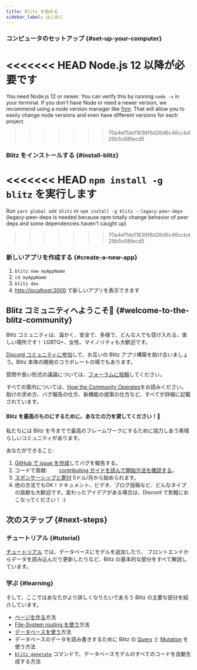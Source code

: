 ```yaml
---
title: Blitz を始める
sidebar_label: はじめに
---
```


### コンピュータのセットアップ {#set-up-your-computer}

<<<<<<< HEAD
Node.js 12 以降が必要です
=======
You need Node.js 12 or newer. You can verify this by running `node -v` in
your terminal. If you don't have Node or need a newer version, we
recommend using a node version manager like
[fnm](https://github.com/Schniz/fnm). That will allow you to easily change
node versions and even have different versions for each project.
>>>>>>> 70a4ef1de11636f6d26d6c46ccbd29b5c68fecd5

### Blitz をインストールする {#install-blitz}

<<<<<<< HEAD
`npm install -g blitz` を実行します
=======
Run `yarn global add blitz` or `npm install -g blitz --legacy-peer-deps`
(legacy-peer-deps is needed because npm totally change behavior of peer
deps and some dependencies haven't caught up)
>>>>>>> 70a4ef1de11636f6d26d6c46ccbd29b5c68fecd5

### 新しいアプリを作成する {#create-a-new-app}

1. `blitz new myAppName`
2. `cd myAppName`
3. `blitz dev`
4. [http://localhost:3000](http://localhost:3000) で新しいアプリを表示できます

## Blitz コミュニティへようこそ👋 {#welcome-to-the-blitz-community}

Blitz コミュニティは、温かく、安全で、多様で、どんな人でも受け入れる、楽しい場所です！ LGBTQ+、女性、マイノリティも大歓迎です。

[Discord コミュニティに参加](https://discord.blitzjs.com)して、お互いの Blitz アプリ構築を助け合いましょう。Blitz 本体の開発のコラボレートの場でもあります。

質問や長い形式の議論については、[フォーラムに投稿](https://github.com/blitz-js/blitz/discussions)してください。

すべての案内については、[How the Community Operates](./how-the-community-operates)をお読みください。助けの求め方、バグ報告の仕方、新機能の提案の仕方など、すべてが詳細に記載されています。

#### Blitz を最高のものにするために、あなたの力を貸してください！🤝

私たちには Blitz を今までで最高のフレームワークにするために協力しあう素晴らしいコミュニティがあります。

あなたができること:

1. [GitHub で issue を作成](https://github.com/blitz-js/blitz/issues/new/choose)してバグを報告する。
1. コードで貢献: 
　　[contributing ガイドを読んで開始方法を確認する](./contributing)。
1. [スポンサーシップと寄付](https://github.com/blitz-js/blitz#sponsors-and-donations) 5ドル/月から始められます。
1. 他の方法でもOK！ドキュメント、ビデオ、ブログ投稿など、どんなタイプの貢献も大歓迎です。変わったアイデアがある場合は、Discord で気軽におこなってください！ :)

## 次のステップ {#next-steps}

### チュートリアル {#tutorial}

[チュートリアル](./tutorial) では、データベースにモデルを追加したり、
フロントエンドからデータを読み込んだり更新したりなど、Blitz の基本的な部分をすべて解説しています。

### 学ぶ {#learning}

そして、ここではあなたがより詳しくなりたいであろう Blitz の主要な部分を紹介しています。

- [ページを作る](./pages)方法
- [File-System routing を使う](./routing)方法
- [データベースを使う](./database-overview)方法
- データベースのデータを読み書きするために Blitz の [Query](./query-resolvers) と [Mutation](./mutation-resolvers) を使う方法
- [`blitz generate`](./cli-generate) コマンドで、データベースモデルのすべてのコードを自動生成する方法
